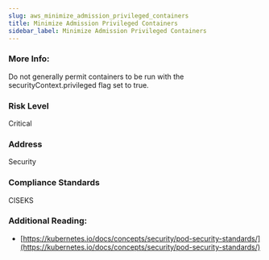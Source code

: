 ```yaml
---
slug: aws_minimize_admission_privileged_containers
title: Minimize Admission Privileged Containers
sidebar_label: Minimize Admission Privileged Containers
---
```


### More Info:

Do not generally permit containers to be run with the securityContext.privileged flag set to true.

### Risk Level

Critical

### Address

Security

### Compliance Standards

CISEKS

### Additional Reading:

- [https://kubernetes.io/docs/concepts/security/pod-security-standards/](https://kubernetes.io/docs/concepts/security/pod-security-standards/) 

